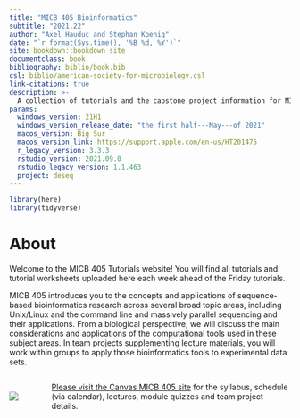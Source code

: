 ```yaml
---
title: "MICB 405 Bioinformatics"
subtitle: "2021.22"
author: "Axel Hauduc and Stephan Koenig"
date: "`r format(Sys.time(), '%B %d, %Y')`"
site: bookdown::bookdown_site
documentclass: book
bibliography: biblio/book.bib
csl: biblio/american-society-for-microbiology.csl
link-citations: true
description: >-
  A collection of tutorials and the capstone project information for MICB 405.
params:
  windows_version: 21H1
  windows_version_release_date: "the first half---May---of 2021"
  macos_version: Big Sur
  macos_version_link: https://support.apple.com/en-us/HT201475
  r_legacy_version: 3.3.3
  rstudio_version: 2021.09.0
  rstudio_legacy_version: 1.1.463
  project: deseq
---
```


```r
library(here)
library(tidyverse)
```

# About {.unnumbered}

Welcome to the MICB 405 Tutorials website! You will find all tutorials and tutorial worksheets uploaded here each week ahead of the Friday tutorials.

MICB 405 introduces you to the concepts and applications of sequence-based bioinformatics research across several broad topic areas, including Unix/Linux and the command line and massively parallel sequencing and their applications. From a biological perspective, we will discuss the main considerations and applications of the computational tools used in these subject areas. In team projects supplementing lecture materials, you will work within groups to apply those bioinformatics tools to experimental data sets.

:::: {style="display: flex; align-items: center;"}

::: {.column width="10%"}
[![](`r here("images", "canvas.svg")`)](https://canvas.ubc.ca/courses/79973)
:::

::: {.column width="5%"}
:::

::: {.column width="85%"}
[Please visit the Canvas MICB 405 site](https://canvas.ubc.ca/courses/79973) for the syllabus, schedule (via calendar), lectures, module quizzes and team project details.
:::

::::
